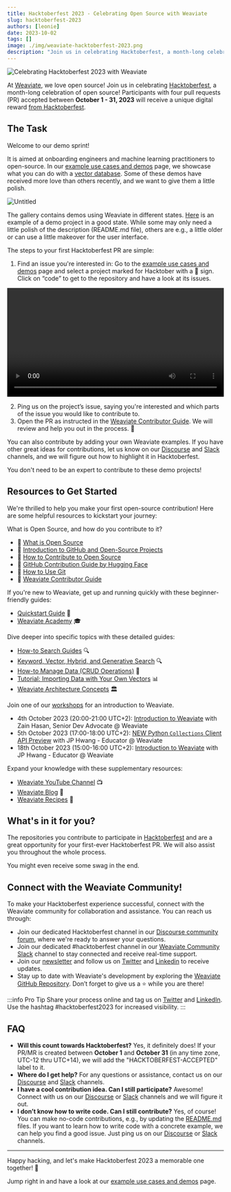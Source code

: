 ```yaml
---
title: Hacktoberfest 2023 - Celebrating Open Source with Weaviate
slug: hacktoberfest-2023
authors: [leonie]
date: 2023-10-02
tags: []
image: ./img/weaviate-hacktoberfest-2023.png
description: "Join us in celebrating Hacktoberfest, a month-long celebration of open source!"
---
```


![Celebrating Hacktoberfest 2023 with Weaviate](./img/weaviate-hacktoberfest-2023.png)

At [Weaviate](https://weaviate.io/), we love open source! Join us in celebrating [Hacktoberfest](https://hacktoberfest.com/), a month-long celebration of open source!
Participants with four pull requests (PR) accepted between **October 1 - 31, 2023** will receive a unique digital reward [from Hacktoberfest](https://hacktoberfest.com/participation/).


## The Task

Welcome to our demo sprint!

It is aimed at onboarding engineers and machine learning practitioners to open-source. In our [example use cases and demos](https://weaviate.io/developers/weaviate/more-resources/example-use-cases) page, we showcase what you can do with a [vector database](https://weaviate.io/blog/what-is-a-vector-database). Some of these demos have received more love than others recently, and we want to give them a little polish.

![Untitled](./img/weaviate-demos.png)

The gallery contains demos using Weaviate in different states. [Here](https://github.com/databyjp/distyll) is an example of a demo project in a good state. While some may only need a little polish of the description (README.md file), others are e.g., a little older or can use a little makeover for the user interface.

The steps to your first Hacktoberfest PR are simple:

1. Find an issue you're interested in: Go to the [example use cases and demos](https://weaviate.io/developers/weaviate/more-resources/example-use-cases) page and select a project marked for Hacktober with a 🎃 sign. Click on “code” to get to the repository and have a look at its issues.

<video width="100%" autoplay loop controls>
  <source src={hacktober_demo} type="video/mp4" />
Your browser does not support the video tag.
</video>


2. Ping us on the project’s issue, saying you're interested and which parts of the issue you would like to contribute to.
3. Open the PR as instructed in the [Weaviate Contributor Guide](https://weaviate.io/developers/contributor-guide). We will review and help you out in the process. 💚

You can also contribute by adding your own Weaviate examples. If you have other great ideas for contributions, let us know on our [Discourse](https://example.com/discourse) and [Slack](https://weaviate.slack.com/) channels, and we will figure out how to highlight it in Hacktoberfest.

You don't need to be an expert to contribute to these demo projects!


## Resources to Get Started

We're thrilled to help you make your first open-source contribution! Here are some helpful resources to kickstart your journey:

What is Open Source, and how do you contribute to it?

- 🎯 [What is Open Source](https://www.digitalocean.com/community/tutorials/what-is-open-source)
- 🎯 [Introduction to GitHub and Open-Source Projects](https://www.digitalocean.com/community/tutorial_series/an-introduction-to-open-source)
- 🎯 [How to Contribute to Open Source](https://opensource.guide/how-to-contribute/)
- 🎯 [GitHub Contribution Guide by Hugging Face](https://www.notion.so/Contribution-Guide-19411c29298644df8e9656af45a7686d?pvs=21)
- 🎯 [How to Use Git](https://www.digitalocean.com/community/cheatsheets/how-to-use-git-a-reference-guide)
- 🎯 [Weaviate Contributor Guide](https://weaviate.io/developers/contributor-guide)

If you're new to Weaviate, get up and running quickly with these beginner-friendly guides:

- [Quickstart Guide](https://weaviate.io/developers/weaviate/quickstart) 🚀
- [Weaviate Academy](https://weaviate.io/developers/academy) 🎓

Dive deeper into specific topics with these detailed guides:

- [How-to Search Guides](https://weaviate.io/developers/weaviate/search) 🔍
- [Keyword, Vector, Hybrid, and Generative Search](https://github.com/weaviate-tutorials/generative-search/blob/main/GenerativeSearchDemo.ipynb) 🔍
- [How-to Manage Data (CRUD Operations)](https://weaviate.io/developers/weaviate/manage-data) 💾
- [Tutorial: Importing Data with Your Own Vectors](https://weaviate.io/developers/weaviate/tutorials/wikipedia) 📊
- [Weaviate Architecture Concepts](https://weaviate.io/developers/weaviate/concepts#weaviate-architecture) 🏛️

Join one of our [workshops](https://weaviate.io/learn/workshops) for an introduction to Weaviate.

- 4th October 2023 (20:00-21:00 UTC+2): [Introduction to Weaviate](https://form.jotform.com/232574048361254) with Zain Hasan, Senior Dev Advocate @ Weaviate
- 5th October 2023 (17:00-18:00 UTC+2): [NEW Python `Collections` Client API Preview](https://form.jotform.com/232683153137859) with JP Hwang - Educator @ Weaviate
- 18th October 2023 (15:00-16:00 UTC+2): [Introduction to Weaviate](https://form.jotform.com/232602295283859) with JP Hwang - Educator @ Weaviate

Expand your knowledge with these supplementary resources:

- [Weaviate YouTube Channel](https://www.youtube.com/@Weaviate) 📺
- [Weaviate Blog](https://weaviate.io/blog) 📰
- [Weaviate Recipes](https://github.com/weaviate/recipes) 🍳


## What's in it for you?

The repositories you contribute to participate in [Hacktoberfest](https://hacktoberfest.com/) and are a great opportunity for your first-ever Hacktoberfest PR. We will also assist you throughout the whole process.

You might even receive some swag in the end.


## Connect with the Weaviate Community!

To make your Hacktoberfest experience successful, connect with the Weaviate community for collaboration and assistance. You can reach us through:

- Join our dedicated Hacktoberfest channel in our [Discourse community forum](https://example.com/discourse), where we're ready to answer your questions.
- Join our dedicated #hacktoberfest channel in our [Weaviate Community Slack](https://weaviate.slack.com/) channel to stay connected and receive real-time support.
- Join our [newsletter](https://newsletter.weaviate.io/) and follow us on [Twitter](https://twitter.com/weaviate_io) and [Linkedin](https://www.linkedin.com/company/weaviate-io/mycompany/verification/) to receive updates.
- Stay up to date with Weaviate's development by exploring the [Weaviate GitHub Repository](https://github.com/weaviate/weaviate). Don’t forget to give us a ⭐️ while you are there!

:::info Pro Tip
Share your process online and tag us on [Twitter](https://twitter.com/weaviate_io) and [LinkedIn](https://nl.linkedin.com/company/weaviate-io). Use the hashtag #hacktoberfest2023 for increased visibility.
:::


## FAQ

- **Will this count towards Hacktoberfest?** Yes, it definitely does! If your PR/MR is created between **October 1** and **October 31** (in any time zone, UTC-12 thru UTC+14), we will add the "HACKTOBERFEST-ACCEPTED" label to it.
- **Where do I get help?** For any questions or assistance, contact us on our [Discourse](https://example.com/discourse) and [Slack](https://weaviate.slack.com/) channels.
- **I have a cool contribution idea. Can I still participate?** Awesome! Connect with us on our [Discourse](https://example.com/discourse) or [Slack](https://weaviate.slack.com/) channels and we will figure it out.
- **I don’t know how to write code. Can I still contribute?** Yes, of course! You can make no-code contributions, e.g., by updating the [README.md](http://README.md) files. If you want to learn how to write code with a concrete example, we can help you find a good issue. Just ping us on our [Discourse](https://example.com/discourse) or [Slack](https://weaviate.slack.com/) channels.

---

Happy hacking, and let's make Hacktoberfest 2023 a memorable one together! 🚀

Jump right in and have a look at our [example use cases and demos](https://weaviate.io/developers/weaviate/more-resources/example-use-cases) page.